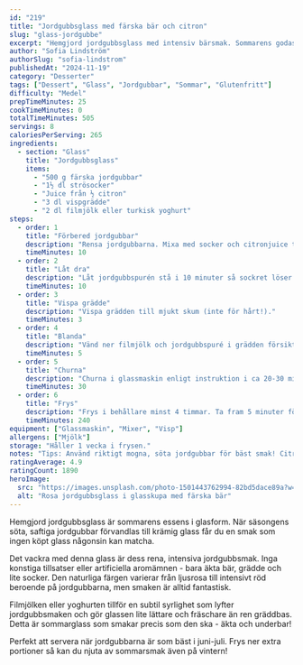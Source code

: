 ```yaml
---
id: "219"
title: "Jordgubbsglass med färska bär och citron"
slug: "glass-jordgubbe"
excerpt: "Hemgjord jordgubbsglass med intensiv bärsmak. Sommarens godaste glass!"
author: "Sofia Lindström"
authorSlug: "sofia-lindstrom"
publishedAt: "2024-11-19"
category: "Desserter"
tags: ["Dessert", "Glass", "Jordgubbar", "Sommar", "Glutenfritt"]
difficulty: "Medel"
prepTimeMinutes: 25
cookTimeMinutes: 0
totalTimeMinutes: 505
servings: 8
caloriesPerServing: 265
ingredients:
  - section: "Glass"
    title: "Jordgubbsglass"
    items:
      - "500 g färska jordgubbar"
      - "1½ dl strösocker"
      - "Juice från ½ citron"
      - "3 dl vispgrädde"
      - "2 dl filmjölk eller turkisk yoghurt"
steps:
  - order: 1
    title: "Förbered jordgubbar"
    description: "Rensa jordgubbarna. Mixa med socker och citronjuice till slät puré."
    timeMinutes: 10
  - order: 2
    title: "Låt dra"
    description: "Låt jordgubbspurén stå i 10 minuter så sockret löser sig."
    timeMinutes: 10
  - order: 3
    title: "Vispa grädde"
    description: "Vispa grädden till mjukt skum (inte för hårt!)."
    timeMinutes: 3
  - order: 4
    title: "Blanda"
    description: "Vänd ner filmjölk och jordgubbspuré i grädden försiktigt."
    timeMinutes: 5
  - order: 5
    title: "Churna"
    description: "Churna i glassmaskin enligt instruktion i ca 20-30 minuter."
    timeMinutes: 30
  - order: 6
    title: "Frys"
    description: "Frys i behållare minst 4 timmar. Ta fram 5 minuter före servering."
    timeMinutes: 240
equipment: ["Glassmaskin", "Mixer", "Visp"]
allergens: ["Mjölk"]
storage: "Håller 1 vecka i frysen."
notes: "Tips: Använd riktigt mogna, söta jordgubbar för bäst smak! Citronen lyfter bärsmaken. Filmjölken ger lite syrlig ton som balanserar sötman. Utan glassmaskin: Frys och vispa var 30:e minut i 3-4 timmar. Servera i våfflor, till paj eller bara som den är!"
ratingAverage: 4.9
ratingCount: 1890
heroImage:
  src: "https://images.unsplash.com/photo-1501443762994-82bd5dace89a?w=1200&q=80"
  alt: "Rosa jordgubbsglass i glasskupa med färska bär"
---
```


Hemgjord jordgubbsglass är sommarens essens i glasform. När säsongens söta, saftiga jordgubbar förvandlas till krämig glass får du en smak som ingen köpt glass någonsin kan matcha.

Det vackra med denna glass är dess rena, intensiva jordgubbsmak. Inga konstiga tillsatser eller artificiella aromämnen - bara äkta bär, grädde och lite socker. Den naturliga färgen varierar från ljusrosa till intensivt röd beroende på jordgubbarna, men smaken är alltid fantastisk.

Filmjölken eller yoghurten tillför en subtil syrlighet som lyfter jordgubbsmaken och gör glassen lite lättare och fräschare än ren gräddbas. Detta är sommarglass som smakar precis som den ska - äkta och underbar!

Perfekt att servera när jordgubbarna är som bäst i juni-juli. Frys ner extra portioner så kan du njuta av sommarsmak även på vintern!

